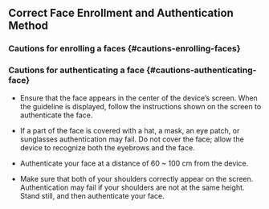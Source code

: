 ## Correct Face Enrollment and Authentication Method

### Cautions for enrolling a faces {#cautions-enrolling-faces}


<EnrollingFace />

### Cautions for authenticating a face {#cautions-authenticating-face}

* Ensure that the face appears in the center of the device’s screen. When the guideline is displayed, follow the instructions shown on the screen to authenticate the face.

* If a part of the face is covered with a hat, a mask, an eye patch, or sunglasses authentication may fail. Do not cover the face; allow the device to recognize both the eyebrows and the face.

* Authenticate your face at a distance of 60 ~ 100 cm from the device.

* Make sure that both of your shoulders correctly appear on the screen. Authentication may fail if your shoulders are not at the same height. Stand still, and then authenticate your face.